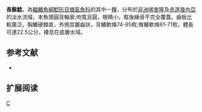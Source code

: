 {{Speciesbox 
| taxon = Clarias longior
| status = LC
| status_system = IUCN3.1
| authority = [[Boulenger|Boulenger]], 1907
| synonyms = *''Clarias melanopogon''<br /><small>Fowler, 1936</small>
}}

'''長鬍鯰'''，為[[輻鰭魚綱|輻鰭魚綱]][[鯰形目|鯰形目]][[塘虱魚科|塘虱魚科]]的其中一[[種|種]]，分布於[[非洲|非洲]][[喀麥隆|喀麥隆]]及[[赤道幾內亞|赤道幾內亞]]的淡水流域，本魚頭圓背輪廓;吻寬且圓，眼睛小，眶後緣骨不完全覆蓋。齒板比較廣泛，胸鰭硬棘直，外側具鋸齒狀，背鰭軟條74-85枚;臀鰭軟條61-71枚，體長可達22.5公分，棲息在底層水域。

==参考文献==
*{{FishBase_species|genus=Clarias|species=longior|year=2011|month=12}}

== 扩展阅读 ==
{{refbegin}}
{{wikispecies-inline|Clarias longior|長鬍鯰}}
{{refend}}
{{Taxonbar|from=Q6429765}}

[[Category:鬍鯰屬|C]]